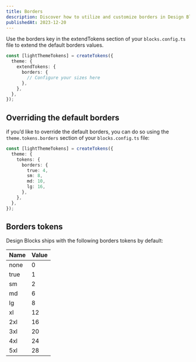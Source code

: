 ```yaml
---
title: Borders
description: Discover how to utilize and customize borders in Design Blocks to enhance the layout and visual rhythm of your project.
publishedAt: 2023-12-20
---
```


Use the borders key in the extendTokens section of your `blocks.config.ts` file to extend the default borders values.

```ts
const [lightThemeTokens] = createTokens({
  theme: {
    extendTokens: {
      borders: {
        // Configure your sizes here
      },
    },
  },
});
```

## Overriding the default borders

if you’d like to override the default borders, you can do so using the `theme.tokens.borders` section of your `blocks.config.ts` file:

```ts
const [lightThemeTokens] = createTokens({
  theme: {
    tokens: {
      borders: {
        true: 4,
        sm: 8,
        md: 10,
        lg: 16,
      },
    },
  },
});
```

## Borders tokens

Design Blocks ships with the following borders tokens by default:

| Name | Value |
| ---- | ----- |
| none | 0     |
| true | 1     |
| sm   | 2     |
| md   | 6     |
| lg   | 8     |
| xl   | 12    |
| 2xl  | 16    |
| 3xl  | 20    |
| 4xl  | 24    |
| 5xl  | 28    |
